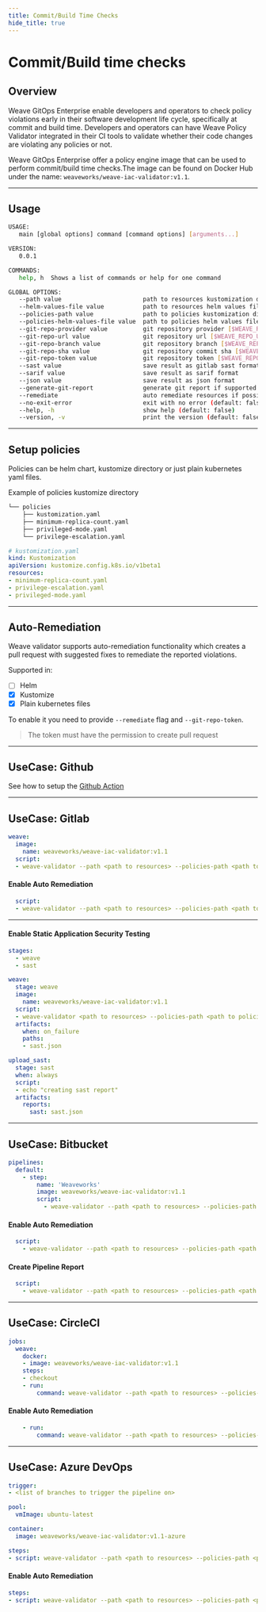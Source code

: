 ```yaml
---
title: Commit/Build Time Checks
hide_title: true
---
```




# Commit/Build time checks  <TierLabel tiers="enterprise" />

## Overview
Weave GitOps Enterprise enable developers and operators to check policy violations early in their software development life cycle, specifically at commit and build time. Developers and operators can have Weave Policy Validator integrated in their CI tools to validate whether their code changes are violating any policies or not. 

Weave GitOps Enterprise offer a policy engine image that can be used to perform commit/build time checks.The image can be found on Docker Hub under the name: `weaveworks/weave-iac-validator:v1.1`. 

---
## Usage
```bash
USAGE:
   main [global options] command [command options] [arguments...]

VERSION:
   0.0.1

COMMANDS:
   help, h  Shows a list of commands or help for one command

GLOBAL OPTIONS:
   --path value                       path to resources kustomization directory
   --helm-values-file value           path to resources helm values file
   --policies-path value              path to policies kustomization directory
   --policies-helm-values-file value  path to policies helm values file
   --git-repo-provider value          git repository provider [$WEAVE_REPO_PROVIDER]
   --git-repo-url value               git repository url [$WEAVE_REPO_URL]
   --git-repo-branch value            git repository branch [$WEAVE_REPO_BRANCH]
   --git-repo-sha value               git repository commit sha [$WEAVE_REPO_SHA]
   --git-repo-token value             git repository token [$WEAVE_REPO_TOKEN]
   --sast value                       save result as gitlab sast format
   --sarif value                      save result as sarif format
   --json value                       save result as json format
   --generate-git-report              generate git report if supported (default: false) [$WEAVE_GENERATE_GIT_PROVIDER_REPORT]
   --remediate                        auto remediate resources if possible (default: false)
   --no-exit-error                    exit with no error (default: false)
   --help, -h                         show help (default: false)
   --version, -v                      print the version (default: false)
```
---
## Setup policies
Policies can be helm chart, kustomize directory or just plain kubernetes yaml files.

Example of policies kustomize directory
```bash
└── policies
    ├── kustomization.yaml
    ├── minimum-replica-count.yaml
    ├── privileged-mode.yaml
    └── privilege-escalation.yaml
```

```yaml
# kustomization.yaml
kind: Kustomization
apiVersion: kustomize.config.k8s.io/v1beta1
resources:
- minimum-replica-count.yaml
- privilege-escalation.yaml
- privileged-mode.yaml
```

---
## Auto-Remediation
Weave validator supports auto-remediation functionality which creates a pull request with suggested fixes to remediate the reported violations.

Supported in:
- [ ] Helm
- [x] Kustomize
- [x] Plain kubernetes files

To enable it you need to provide ```--remediate``` flag and ```--git-repo-token```.

>  The token must have the permission to create pull request

---
## UseCase: Github 
See how to setup the [Github Action](https://github.com/weaveworks/weave-action)

---
## UseCase: Gitlab 

```yaml
weave:
  image:
    name: weaveworks/weave-iac-validator:v1.1
  script:
  - weave-validator --path <path to resources> --policies-path <path to policies>
```

#### Enable Auto Remediation

```yaml
  script:
  - weave-validator --path <path to resources> --policies-path <path to policies> --git-repo-token $GITLAB_TOKEN --remediate
```
---
#### Enable Static Application Security Testing

```yaml
stages:
  - weave
  - sast

weave:
  stage: weave
  image:
    name: weaveworks/weave-iac-validator:v1.1
  script:
  - weave-validator <path to resources> --policies-path <path to policies> --sast sast.json
  artifacts:
    when: on_failure
    paths:
    - sast.json

upload_sast:
  stage: sast
  when: always
  script:
  - echo "creating sast report" 
  artifacts:
    reports:
      sast: sast.json
```
---
## UseCase: Bitbucket 

```yaml
pipelines:
  default:
    - step:
        name: 'Weaveworks'
        image: weaveworks/weave-iac-validator:v1.1
        script:
          - weave-validator --path <path to resources> --policies-path <path to policies>
```
#### Enable Auto Remediation

```yaml
  script:
    - weave-validator --path <path to resources> --policies-path <path to policies> --git-repo-token $TOKEN --remediate
```

#### Create Pipeline Report

```yaml
  script:
    - weave-validator --path <path to resources> --policies-path <path to policies> --git-repo-token $TOKEN -generate-git-report
```

---
## UseCase: CircleCI 

```yaml
jobs:
  weave:
    docker:
    - image: weaveworks/weave-iac-validator:v1.1
    steps:
    - checkout
    - run:
        command: weave-validator --path <path to resources> --policies-path <path to policies>
```

#### Enable Auto Remediation

```yaml
    - run:
        command: weave-validator --path <path to resources> --policies-path <path to policies> --git-repo-token ${GITHUB_TOKEN} --remediate
```

---
## UseCase: Azure DevOps

```yaml
trigger:
- <list of branches to trigger the pipeline on>

pool:
  vmImage: ubuntu-latest

container:
  image: weaveworks/weave-iac-validator:v1.1-azure

steps:
- script: weave-validator --path <path to resources> --policies-path <path to policies> --git-repo-token $(TOKEN)
```

#### Enable Auto Remediation

```yaml
steps:
- script: weave-validator --path <path to resources> --policies-path <path to policies> --git-repo-token $(TOKEN) --remediate
```
